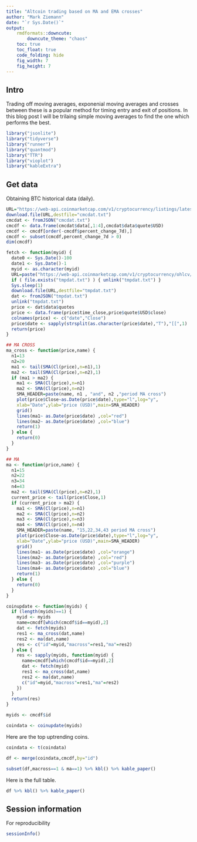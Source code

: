 ```yaml
---
title: "Altcoin trading based on MA and EMA crosses"
author: "Mark Ziemann"
date: "`r Sys.Date()`"
output:
    rmdformats::downcute:
        downcute_theme: "chaos"
    toc: true
    toc_float: true
    code_folding: hide
    fig_width: 7
    fig_height: 7
---
```


## Intro

Trading off moving averages, exponenial moving averages and crosses between these is a popular method for timing entry and exit of positions.
In this blog post I will be trilaing simple moving averages to find the one which performs the best.

```r

library("jsonlite")
library("tidyverse")
library("runner")
library("quantmod")
library("TTR")
library("vioplot")
library("kableExtra")

```

## Get data

Obtaining BTC historical data (daily).

```r

URL="https://web-api.coinmarketcap.com/v1/cryptocurrency/listings/latest?limit=200"
download.file(URL,destfile="cmcdat.txt")
cmcdat <- fromJSON("cmcdat.txt")
cmcdf <- data.frame(cmcdat$data[,1:4],cmcdat$data$quote$USD)
cmcdf <- cmcdf[order(-cmcdf$percent_change_7d),]
cmcdf <- subset(cmcdf,percent_change_7d > 0)
dim(cmcdf)

```

```r

fetch <- function(myid) {
  date0 <- Sys.Date()-100
  date1 <- Sys.Date()-1
  myid <- as.character(myid)
  URL=paste("https://web-api.coinmarketcap.com/v1/cryptocurrency/ohlcv/historical?id=",myid,"&convert=USD&interval=daily&time_start=",date0,"&time_end=",date1,sep="")
  if ( file.exists("tmpdat.txt") ) { unlink("tmpdat.txt") }
  Sys.sleep(1)
  download.file(URL,destfile="tmpdat.txt")
  dat <- fromJSON("tmpdat.txt")
  unlink("tmpdat.txt")
  price <- dat$data$quotes
  price <- data.frame(price$time_close,price$quote$USD$close)
  colnames(price) <- c("date","Close")
  price$date <- sapply(strsplit(as.character(price$date),"T"),"[[",1)
  return(price)
}

## MA CROSS
ma_cross <- function(price,name) {
  n1=13
  n2=20
  ma1 <- tail(SMA(Cl(price),n=n1),1)
  ma2 <- tail(SMA(Cl(price),n=n2),1)
  if (ma1 > ma2) {
    ma1 <- SMA(Cl(price),n=n1)
    ma2 <- SMA(Cl(price),n=n2)
    SMA_HEADER=paste(name, n1 , "and", n2 ,"period MA cross")
    plot(price$Close~as.Date(price$date),type="l",log="y",
    xlab="Date",ylab="price (USD)",main=SMA_HEADER)
    grid()
    lines(ma1~ as.Date(price$date) ,col="red")
    lines(ma2~ as.Date(price$date) ,col="blue")
    return(1)
  } else {
    return(0)
  }
}

## MA
ma <- function(price,name) {
  n1=15
  n2=22
  n3=34
  n4=43
  ma2 <- tail(SMA(Cl(price),n=n2),1)
  current_price <- tail(price$Close,1)
  if (current_price > ma2) {
    ma1 <- SMA(Cl(price),n=n1)
    ma2 <- SMA(Cl(price),n=n2)
    ma3 <- SMA(Cl(price),n=n3)
    ma4 <- SMA(Cl(price),n=n4)
    SMA_HEADER=paste(name, "15,22,34,43 period MA cross")
    plot(price$Close~as.Date(price$date),type="l",log="y",
    xlab="Date",ylab="price (USD)",main=SMA_HEADER)
    grid()
    lines(ma1~ as.Date(price$date) ,col="orange")
    lines(ma2~ as.Date(price$date) ,col="red")
    lines(ma3~ as.Date(price$date) ,col="purple")
    lines(ma4~ as.Date(price$date) ,col="blue")
    return(1)
  } else {
    return(0)
  }
}

coinupdate <- function(myids) {
  if (length(myids)==1) {
    myid <- myids
    name=cmcdf[which(cmcdf$id==myid),2]
    dat <- fetch(myids)
    res1 <- ma_cross(dat,name)
    res2 <- ma(dat,name)
    res <- c("id"=myid,"macross"=res1,"ma"=res2)
  } else {
    res <- sapply(myids, function(myid) {
      name=cmcdf[which(cmcdf$id==myid),2]
      dat <- fetch(myid)
      res1 <- ma_cross(dat,name)
      res2 <- ma(dat,name)
      c("id"=myid,"macross"=res1,"ma"=res2)
    })
  }
  return(res)
}

```

```r

myids <- cmcdf$id

coindata <- coinupdate(myids)

```

Here are the top uptrending coins.

```r

coindata <- t(coindata)

df <- merge(coindata,cmcdf,by="id")

subset(df,macross==1 & ma==1) %>% kbl() %>% kable_paper()

```

Here is the full table.

```r

df %>% kbl() %>% kable_paper()

```

## Session information

For reproducibility

```r

sessionInfo()

```
